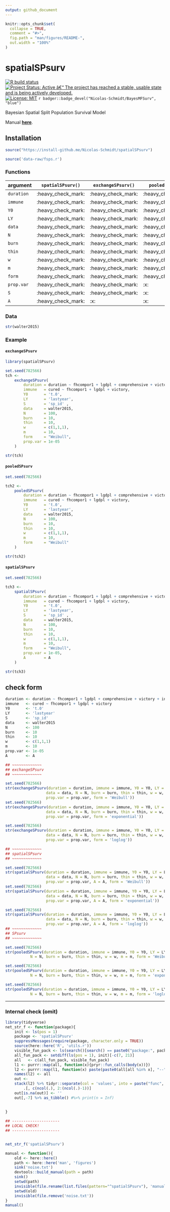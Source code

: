 ```yaml
---
output: github_document
---
```


<!-- README.md is generated from README.Rmd. Please edit that file -->

```r
knitr::opts_chunk$set(
  collapse = TRUE,
  comment = "#>",
  fig.path = "man/figures/README-",
  out.width = "100%"
)
```

# spatialSPsurv

<!-- badges: start -->
[![R build status](https://github.com/Nicolas-Schmidt/spatialSPsurv/workflows/R-CMD-check/badge.svg)](https://github.com/Nicolas-Schmidt/spatialSPsurv/actions)
[![Project Status: Active â€“ The project has reached a stable, usable
state and is being actively
developed.](https://www.repostatus.org/badges/latest/active.svg)](https://www.repostatus.org/#active)
[![License:
MIT](https://img.shields.io/badge/License-MIT-yellow.svg)](https://opensource.org/licenses/MIT)
`r badger::badge_devel("Nicolas-Schmidt/BayesMFSurv", "blue")`
<!-- badges: end -->

Bayesian Spatial Split Population Survival Model




Manual [__here__](https://github.com/Nicolas-Schmidt/spatialSPsurv/blob/master/man/figures/manual_spatialSPsurv.pdf).



## Installation

``` r
source("https://install-github.me/Nicolas-Schmidt/spatialSPsurv")
```



```r
source('data-raw/fsps.r')
```


### Functions

|argument   |`spatialSPsurv()` |`exchangeSPsurv()` |`pooledSPsurv()`        |
|-----------|------------------|------------------|------------------|
|`duration` |:heavy_check_mark:|:heavy_check_mark:|:heavy_check_mark:|
|`immune`   |:heavy_check_mark:|:heavy_check_mark:|:heavy_check_mark:|
|`Y0`       |:heavy_check_mark:|:heavy_check_mark:|:heavy_check_mark:|
|`LY`       |:heavy_check_mark:|:heavy_check_mark:|:heavy_check_mark:|
|`data`     |:heavy_check_mark:|:heavy_check_mark:|:heavy_check_mark:|
|`N`        |:heavy_check_mark:|:heavy_check_mark:|:heavy_check_mark:|
|`burn`     |:heavy_check_mark:|:heavy_check_mark:|:heavy_check_mark:|
|`thin`     |:heavy_check_mark:|:heavy_check_mark:|:heavy_check_mark:|
|`w`        |:heavy_check_mark:|:heavy_check_mark:|:heavy_check_mark:|
|`m`        |:heavy_check_mark:|:heavy_check_mark:|:heavy_check_mark:|
|`form`     |:heavy_check_mark:|:heavy_check_mark:|:heavy_check_mark:|
|`prop.var` |:heavy_check_mark:|:heavy_check_mark:|:x:               |
|`S`        |:heavy_check_mark:|:heavy_check_mark:|:x:               |
|`A`        |:heavy_check_mark:|:x:               |:x:               |











### Data
```r
str(walter2015)
```

### Example

#### `exchangeSPsurv`

```r
library(spatialSPsurv)

set.seed(782566)
tch <- 
    exchangeSPsurv(
        duration = duration ~ fhcompor1 + lgdpl + comprehensive + victory + instabl + intensityln + ethfrac + unpko,
        immune   = cured ~ fhcompor1 + lgdpl + victory,
        Y0       = 't.0',
        LY       = 'lastyear',
        S        = 'sp_id' ,
        data     = walter2015,
        N        = 100,
        burn     = 10,
        thin     = 10,
        w        = c(1,1,1),
        m        = 10,
        form     = "Weibull",
        prop.var = 1e-05
    )

str(tch)

```

#### `pooledSPsurv`

```r
set.seed(782566)

tch2 <- 
    pooledSPsurv(
        duration = duration ~ fhcompor1 + lgdpl + comprehensive + victory + instabl + intensityln + ethfrac + unpko,
        immune   = cured ~ fhcompor1 + lgdpl + victory,
        Y0       = 't.0',
        LY       = 'lastyear',
        data     = walter2015,
        N        = 100,
        burn     = 10,
        thin     = 10,
        w        = c(1,1,1),
        m        = 10,
        form     = "Weibull"
    )

str(tch2)

```


#### `spatialSPsurv`

```r
set.seed(782566)

tch3 <- 
    spatialSPsurv(
        duration = duration ~ fhcompor1 + lgdpl + comprehensive + victory + instabl + intensityln + ethfrac + unpko,
        immune   = cured ~ fhcompor1 + lgdpl + victory,
        Y0       = 't.0',
        LY       = 'lastyear',
        S        = 'sp_id' ,
        data     = walter2015,
        N        = 100,
        burn     = 10,
        thin     = 10,
        w        = c(1,1,1),
        m        = 10,
        form     = "Weibull",
        prop.var = 1e-05,
        A        = A
    )

str(tch3)

```






## check form

```r

duration <- duration ~ fhcompor1 + lgdpl + comprehensive + victory + instabl + intensityln + ethfrac + unpko
immune   <- cured ~ fhcompor1 + lgdpl + victory
Y0       <- 't.0'
LY       <- 'lastyear'
S        <- 'sp_id' 
data     <- walter2015
N        <- 100
burn     <- 10
thin     <- 10
w        <- c(1,1,1)
m        <- 10
prop.var <- 1e-05
A        <- A

## ~~~~~~~~~~~~~
## exchangeSPsurv
## ~~~~~~~~~~~~~

set.seed(782566)
str(exchangeSPsurv(duration = duration, immune = immune, Y0 = Y0, LY = LY, S = S, 
                  data = data, N = N, burn = burn, thin = thin, w = w, m = m, 
                  prop.var = prop.var, form = 'Weibull'))
set.seed(782566)
str(exchangeSPsurv(duration = duration, immune = immune, Y0 = Y0, LY = LY, S = S, 
                  data = data, N = N, burn = burn, thin = thin, w = w, m = m, 
                  prop.var = prop.var, form = 'exponential'))

set.seed(782566)
str(exchangeSPsurv(duration = duration, immune = immune, Y0 = Y0, LY = LY, S = S, 
                  data = data, N = N, burn = burn, thin = thin, w = w, m = m, 
                  prop.var = prop.var, form = 'loglog'))

## ~~~~~~~~~~~~~
## spatialSPsurv
## ~~~~~~~~~~~~~

set.seed(782566)
str(spatialSPsurv(duration = duration, immune = immune, Y0 = Y0, LY = LY, S = S, 
                  data = data, N = N, burn = burn, thin = thin, w = w, m = m, 
                  prop.var = prop.var, A = A, form = 'Weibull'))
set.seed(782566)
str(spatialSPsurv(duration = duration, immune = immune, Y0 = Y0, LY = LY, S = S, 
                  data = data, N = N, burn = burn, thin = thin, w = w, m = m, 
                  prop.var = prop.var, A = A, form = 'exponential'))

set.seed(782566)
str(spatialSPsurv(duration = duration, immune = immune, Y0 = Y0, LY = LY, S = S, 
                  data = data, N = N, burn = burn, thin = thin, w = w, m = m, 
                  prop.var = prop.var, A = A, form = 'loglog'))
## ~~~~~~~~~~~~~
## SPsurv
## ~~~~~~~~~~~~~

set.seed(782566)
str(pooledSPsurv(duration = duration, immune = immune, Y0 = Y0, LY = LY, data = data, 
           N = N, burn = burn, thin = thin, w = w, m = m, form = 'Weibull'))

set.seed(782566)
str(pooledSPsurv(duration = duration, immune = immune, Y0 = Y0, LY = LY, data = data, 
           N = N, burn = burn, thin = thin, w = w, m = m, form = 'exponential'))

set.seed(782566)
str(pooledSPsurv(duration = duration, immune = immune, Y0 = Y0, LY = LY, data = data, 
           N = N, burn = burn, thin = thin, w = w, m = m, form = 'loglog'))

```



---------------


### Internal check (omit)
```r
library(tidyverse)
net_str_f <- function(package){
    init <- ls(pos = 1)
    package <- 'spatialSPsurv'
    suppressMessages(require(package, character.only = TRUE)) 
    source(here::here('R', 'utils.r')) 
    visible_fun_pack <- ls(search()[search() == paste0("package:", package)]) 
    all_fun_pack <- setdiff(ls(pos = 1), init)[-c(7, 21)]
    all   <- c(all_fun_pack, visible_fun_pack) 
    l1 <- purrr::map(all, function(x){pryr::fun_calls(body(x))})
    l2 <- purrr::map(l1, function(x) paste(paste0(all[all %in% x], "--"), collapse = ""))
    names(l2) <- all
    out <- 
    stack(l2) %>% tidyr::separate(col = 'values', into = paste("func", 1:6), sep = "--", remove = FALSE) %>% 
        .[, c(ncol(.), 2:(ncol(.)-1))]
    out[is.na(out)] <- ''
    out[,-7] %>% as_tibble() #%>% print(n = Inf)
    
    
}
```








```r
## ---------------------
## LOCAL CHECK!
## ---------------------


net_str_f('spatialSPsurv')

```


```r
manual <- function(){
    old <- here::here()
    path <- here::here('man', 'figures')
    sink('noise.txt')
    devtools::build_manual(path = path)
    sink()
    setwd(path)
    invisible(file.rename(list.files(pattern="^spatialSPsurv"), 'manual_spatialSPsurv.pdf'))
    setwd(old)
    invisible(file.remove('noise.txt'))
}
manual()
```























